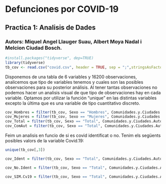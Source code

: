 
# Defunciones por COVID-19
## Practica 1: Analisis de Dades
### Autors: Miquel Angel Llauger Suau, Albert Moya Nadal i Melcion Ciudad Bosch.

```r
#install.packages("tidyverse", dep=TRUE)
library(tidyverse)
tb_cov <- read.csv("covid.csv", header = TRUE, sep = ";",stringsAsFactors = FALSE);
```

Disponemos de una tabla de 6 variables y 16200 observaciones, analicemos que tipo de variables tenemos y cuales son las posibles observaciones para su posterior análisis. Al tener tantas observaciones no podemos hacer un analisis visual de que tipo de observaciones hay en cada variable. Optamos por utilizar la función "unique" en las distintas variables excepto la última que es una variable de tipo cuantitativo discreto.

```r
cov_Hombres = filter(tb_cov, Sexo == "Hombres", Comunidades.y.Ciudades.Autónomas == "", Covid.19 == "Total")
cov_Mujeres = filter(tb_cov, Sexo == "Mujeres", Comunidades.y.Ciudades.Autónomas == "", Covid.19 == "Total")
cov_Total = filter(tb_cov, Sexo == "Total", Comunidades.y.Ciudades.Autónomas == "", Covid.19 == "Total")
cov_ComAut = filter(tb_cov, Sexo == "Total", Comunidades.y.Ciudades.Autónomas != "", Covid.19 == "Total", Semana.de.defunción == "Total")
```

Feim un analisis en funcio de si es covid identificat o no. Tenim els següents posibles valors de la variable Covid.19:

```r
unique(tb_cov[,3])
```
```r
cov_Ident = filter(tb_cov, Sexo == "Total", Comunidades.y.Ciudades.Autónomas == "", Covid.19 == "Covid-19 Virus identificado")

cov_No.Ident = filter(tb_cov, Sexo == "Total", Comunidades.y.Ciudades.Autónomas == "", Covid.19 == "Covid-19 Virus no identificado (sospechoso)")

cov_SIM.Cv19 = filter(tb_cov, Sexo == "Total", Comunidades.y.Ciudades.Autónomas == "", Covid.19 == "Síndrome inflamatorio multisistémico asociado con COVID-19, no especificado")
```



